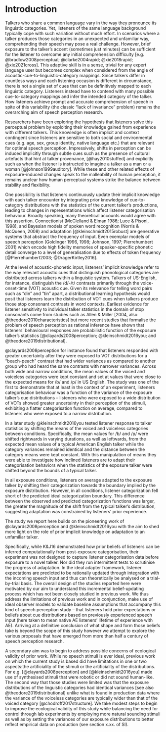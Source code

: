 <!-- Do NOT knit this document. It is part of a larger document. Instead knit the main document (my-apa-formatted-article) -->

# Introduction
Talkers who share a common language vary in the way they pronounce its linguistic categories. Yet, listeners of the same language background typically cope with such variation without much effort. In scenarios where a talker produces those categories in an unexpected and unfamiliar way, comprehending their speech may pose a real challenge. However, brief exposure to the talker's accent (sometimes just minutes) can be sufficient for the listener to overcome any initial comprehension difficulty [e.g. @bradlow2008perceptual; @clarke2004rapid; @xie2018rapid; @xie2021cross].  This adaptive skill is in a sense, trivial for any expert language user but becomes complex when considered from the angle of acoustic-cue-to-linguistic-category mappings. Since talkers differ in countless ways and each listening occasion is different in circumstance, there is not a single set of cues that can be definitively mapped to each linguistic category. Listeners instead have to contend with many possible cue-to-category mappings and infer the intended category of the talker. How listeners achieve prompt and accurate comprehension of speech in spite of this variability (the classic "lack of invariance" problem) remains the overarching aim of speech perception research.

Researchers have been exploring the hypothesis that listeners solve this perceptual problem by exploiting their knowledge gained from experience with different talkers. This knowledge is often implicit and context contingent since listeners are sensitive to both social and environmental cues (e.g. age, sex, group identity, native language etc.) that are relevant for optimal speech perception. Impressively, shifts in perception can be induced implicitly through subtle cues such as the presence of cultural artefacts that hint at talker provenance, [@hay2010stuffed] and explicitly such as when the listener is instructed to imagine a talker as a man or a woman [@johnson1999auditory]. While these and other related effects of exposure-induced changes speak to the malleability of human perception, it remains unclear how human perceptual systems strike the balance between stability and flexibility.

One possibility is that listeners continuously update their implicit knowledge with each talker encounter by integrating prior knowledge of cue-to-category distributions with the statistics of the current talker's productions, leading to changes in representations which affect listener categorisation behaviour. Broadly speaking, many theoretical accounts would agree with this assertion. Connectionist (McClelland & Elman 1986; Luce & Pisoni, 1998), and Bayesian models of spoken word recognition (Norris & McQueen, 2008) and adaptation [@kleinschmidt2015robust] are generative systems that abstract the frequency of input.  Even exemplar models of speech perception (Goldinger 1996, 1998; Johnson, 1997; Pierrehumbert 2001) which encode high fidelity memories of speaker-specific phonetic detail converge to a level of generalisation due to effects of token frequency [@Pierrehumbert2003; @DragerKirtley2016].


At the level of acoustic-phonetic input, listeners' implicit knowledge refer to the way relevant acoustic cues that distinguish phonological categories are distributed across talkers within a linguistic system. Talkers of US-English, for instance, distinguish the /d/-/t/ contrasts primarily through the voice-onset-time (VOT) acoustic cue. Given its relevance for telling word pairs such as "din" and "tin" apart, a distributional learning hypothesis would posit that listeners learn the distribution of VOT cues when talkers produce those stop consonant contrasts in word contexts. Earliest evidence for listener sensitivity to individual talker statistics in the domain of stop consonants come from studies such as Allen & Miller [2004, also @theodore2010characteristics] but more recent studies that formalise the problem of speech perception as rational inference have shown that listeners' behavioural responses are probabilistic function of the exposure talker's statistics [@clayards2008perception; @kleinschmidt2016you; and @theodore2019distributional]. 

@clayards2008perception for instance found that listeners responded with greater uncertainty after they were exposed to VOT distributions for a "beach-peach" contrast that had wider variances as compared to another group who had heard the same contrasts with narrower variances. Across both wide and narrow conditions, the mean values of the voiced and voiceless categories were kept constant and set at values that were close to the expected means for /b/ and /p/ in US English. The study was one of the first to demonstrate that at least in the context of an experiment, listeners categorisation behaviour was a function of the variance of the exposure talker's cue distributions -- listeners who were exposed to a wide distribution of VOTs showed greater uncertainty in their perception of the stimuli, exhibiting a flatter categorisation function on average, compared to listeners who were exposed to a narrow distribution.

In a later study @kleinschmidt2016you tested listener response to talker statistics by shifting the means of the voiced and voiceless categories between conditions. Specifically, the mean values for /b/ and /p/ were shifted rightwards in varying durations, as well as leftwards, from the expected mean values of a typical American English talker while the category variances remained identical and the distance between the category means were kept constant. With this manipulation of means they were able to investigate how inclined listeners are to adapt their categorisation behaviors when the statistics of the exposure talker were shifted beyond the bounds of a typical talker.  

In all exposure conditions, listeners on average adapted to the exposure talker by shifting their categorization towards the boundary implied by the exposure distribution. However, in all conditions, listener categorization fell short of the predicted ideal categorization boundary. This difference between the observed and predicted categorization functions was larger, the greater the magnitude of the shift from the typical talker's distribution, suggesting adaptation was constrained by listeners' prior experience.

The study we report here builds on the pioneering work of @clayards2008perception and @kleinschmidt2016you with the aim to shed more light on the role of prior implicit knowledge on adaptation to an unfamiliar talker.

Specifically, while K&J16 demonstrated how prior beliefs of listeners can be inferred computationally from post-exposure categorisation, their experiment was not designed to capture listener categorisation data before exposure to a novel talker. Nor did they run intermittent tests to scrutinise the progress of adaptation. In the ideal adapter framework, listener expectations are predicted to  be rationally updated through integration with the incoming speech input and thus can theoretically be analysed on a trial-by-trial basis. The overall design of the studies reported here were motivated by our aim to understand this incremental belief-updating process which has not been closely studied in previous work. We thus address the limitations of previous work and in conjunction, make use of ideal observer models to validate baseline assumptions that accompany this kind of speech perception study -- that listeners hold prior expectations or beliefs about cue distributions based on previously experienced speech input (here taken to mean native AE listeners' lifetime of experience with AE). Arriving at a definitive conclusion of what shape and form those beliefs take is beyond the scope of this study however we attempt to explore the various proposals that have emerged from more than half a century of speech perception research.

A secondary aim was to begin to address possible concerns of ecological validity of prior work. While no speech stimuli is ever ideal, previous work on which the current study is based did have limitations in one or two aspects:the artificiality of the stimuli or the artificiality of the distributions. For e.g. [@clayards2008perception] and [@kleinschmidt2016you] made use of synthesised stimuli that were robotic or did not sound human-like. The second way that those studies were limited was that the exposure distributions of the linguistic categories had identical variances [see also @theodore2019distributional] unlike what is found in production data where the variance of the voiceless categories are typically wider than that of the voiced category [@chodroff2017structure]. We take modest steps to begin to improve the ecological validity of this study while balancing the need for control through lab experiments by employing more natural sounding stimuli as well as by setting the variances of our exposure distributions to better reflect empirical data on production (see section x.xx. of SI).
